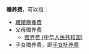 '''赡养费'''，可以指：
*[[離婚贍養費|離婚贍養費]]
*父母赡养费
**[[赡养费_(中华人民共和国)|赡养费 (中华人民共和国)]]
*子女赡养费，即[[子女抚养费|子女抚养费]]

{{disambig|Cat=三字消歧义}}
